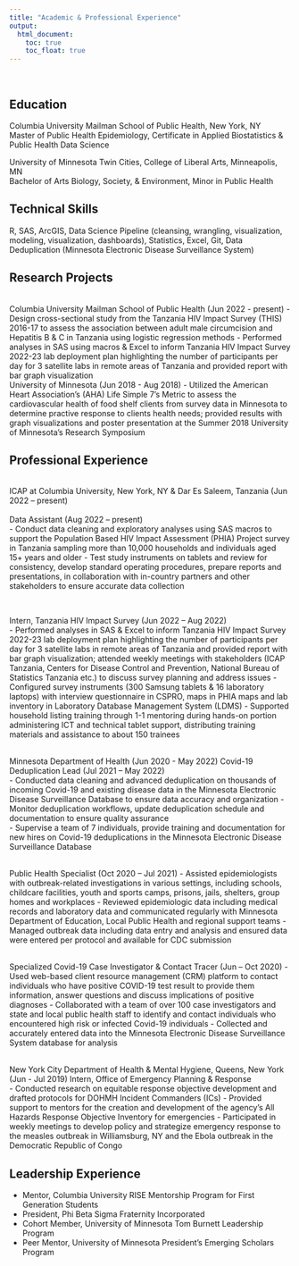 ```yaml
---
title: "Academic & Professional Experience"
output: 
  html_document:
    toc: true
    toc_float: true
---
```


<style>
.list-group-item.active, .list-group-item.active:focus, .list-group-item.active:hover {
    background-color: black;
}

a:link {
    color: #1D4F91;
}

a:visited {
    color: #1D4F91;
}

 a:hover {
    color: #1D4F91;
}
</style>

<br>

## Education 
Columbia University Mailman School of Public Health, New York, NY         	                         
Master of Public Health Epidemiology,
Certificate in Applied Biostatistics & Public Health Data Science 
<br>

University of Minnesota Twin Cities, College of Liberal Arts, Minneapolis, MN          	        
Bachelor of Arts Biology, Society, & Environment, Minor in Public Health

## Technical Skills <br>
R, SAS, ArcGIS, Data Science Pipeline (cleansing, wrangling, visualization, modeling, visualization, dashboards), Statistics, Excel, Git, Data Deduplication (Minnesota Electronic Disease Surveillance System)

## Research Projects 
<br>
Columbia University Mailman School of Public Health  (Jun 2022 - present) 
- Design cross-sectional study from the Tanzania HIV Impact Survey (THIS) 2016-17 
  to assess the association between adult male circumcision and Hepatitis B & C in 
  Tanzania using logistic regression methods 
- Performed analyses in SAS using macros & Excel to inform Tanzania HIV Impact Survey 2022-23 
  lab deployment plan highlighting the number of participants per day for 3 
  satellite labs in remote areas of Tanzania and provided report with bar graph 
  visualization
<br>
University of Minnesota                              (Jun 2018 - Aug 2018)
- Utilized the American Heart Association’s (AHA) Life Simple 7’s Metric to assess
  the cardiovascular health of food shelf clients from survey data in Minnesota to
  determine practive response to clients health needs; provided results with graph 
  visualizations and poster presentation at the Summer 2018 University of 
  Minnesota’s Research Symposium 

## Professional Experience 
<br>
ICAP at Columbia University, New York, NY & Dar Es Saleem, Tanzania (Jun 2022 – present)<br>     
Data Assistant (Aug 2022 – present)             
- Conduct data cleaning and exploratory analyses using SAS macros to support 
  the Population Based HIV Impact Assessment (PHIA) Project survey in Tanzania 
  sampling more than 10,000 households and individuals aged 15+ years and older 
- Test study instruments on tablets and review for consistency, develop standard 
  operating procedures, prepare reports and presentations, in collaboration with 
  in-country partners and other stakeholders to ensure accurate data collection

<br>

Intern, Tanzania HIV Impact Survey (Jun 2022 – Aug 2022)      
- Performed analyses in SAS & Excel to inform Tanzania HIV Impact Survey 2022-23 lab
  deployment plan highlighting the number of participants per day for 3 satellite labs 
  in remote areas of Tanzania and provided report with bar graph visualization; 
  attended weekly meetings with stakeholders (ICAP Tanzania, Centers for Disease 
  Control and Prevention, National Bureau of Statistics Tanzania etc.) 
  to discuss survey planning and address issues 
- Configured survey instruments (300 Samsung tablets & 16 laboratory laptops) with 
  interview questionnaire in CSPRO, maps in PHIA maps and lab inventory in Laboratory 
  Database Management System (LDMS)
- Supported household listing training through 1-1 mentoring during hands-on portion 
  administering ICT and technical tablet support, distributing training materials and 
  assistance to about 150 trainees

<br>
Minnesota Department of Health                      (Jun 2020 - May 2022)
Covid-19 Deduplication Lead (Jul 2021 – May 2022)                                                              
- Conducted data cleaning and advanced deduplication on thousands of  incoming 
  Covid-19 and existing disease data in the Minnesota Electronic Disease 
   Surveillance Database to ensure data accuracy and organization 
- Monitor deduplication workflows, update deduplication schedule and documentation 
  to ensure quality assurance  
- Supervise a team of 7 individuals, provide training and documentation for new 
  hires on Covid-19 deduplications in the Minnesota Electronic Disease Surveillance 
  Database

<br>
Public Health Specialist (Oct 2020 – Jul 2021)
- Assisted epidemiologists with outbreak-related investigations in various settings,
  including schools, childcare facilities, youth and sports camps, prisons, jails, shelters, group homes and workplaces 
- Reviewed epidemiologic data including medical records and laboratory data and 
  communicated regularly with Minnesota Department of Education, Local Public Health 
  and regional support teams 
- Managed outbreak data including data entry and analysis and ensured data were
  entered per protocol and available for CDC submission 

<br>
Specialized Covid-19 Case Investigator & Contact Tracer (Jun – Oct 2020)
- Used web-based client resource management (CRM) platform to contact individuals 
  who have positive COVID-19 test result to provide them information, answer questions 
  and discuss implications of positive diagnoses
- Collaborated with a team of over 100 case investigators and state and local 
  public health staff to identify and contact individuals who encountered high risk 
  or infected Covid-19 individuals 
- Collected and accurately entered data into the Minnesota Electronic Disease 
  Surveillance System database for analysis 

<br>
New York City Department of Health & Mental Hygiene, Queens, New York (Jun - Jul 2019)
Intern, Office of Emergency Planning & Response                                                               
- Conducted research on equitable response objective development and drafted 
  protocols for DOHMH Incident Commanders (ICs) 
- Provided support to mentors for the creation and development of the agency’s 
  All Hazards Response Objective Inventory for emergencies 
- Participated in weekly meetings to develop policy and strategize emergency response 
  to the measles outbreak in Williamsburg, NY and the Ebola outbreak in the Democratic 
  Republic of Congo 

## Leadership Experience 
- Mentor, Columbia University RISE Mentorship Program for First Generation 
Students
- President, Phi Beta Sigma Fraternity Incorporated 
- Cohort Member, University of Minnesota Tom Burnett Leadership Program 
- Peer Mentor, University of Minnesota President's Emerging Scholars Program 

